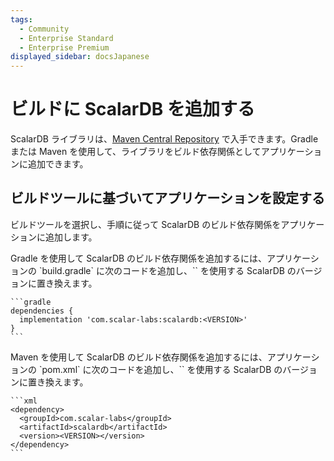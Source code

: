 ```yaml
---
tags:
  - Community
  - Enterprise Standard
  - Enterprise Premium
displayed_sidebar: docsJapanese
---
```


# ビルドに ScalarDB を追加する


<TranslationBanner />

ScalarDB ライブラリは、[Maven Central Repository](https://mvnrepository.com/artifact/com.scalar-labs/scalardb) で入手できます。Gradle または Maven を使用して、ライブラリをビルド依存関係としてアプリケーションに追加できます。

## ビルドツールに基づいてアプリケーションを設定する

ビルドツールを選択し、手順に従って ScalarDB のビルド依存関係をアプリケーションに追加します。

<Tabs groupId="build_tools" queryString>
  <TabItem value="Gradle" label="Gradle" default>
    Gradle を使用して ScalarDB のビルド依存関係を追加するには、アプリケーションの `build.gradle` に次のコードを追加し、`<VERSION>` を使用する ScalarDB のバージョンに置き換えます。

    ```gradle
    dependencies {
      implementation 'com.scalar-labs:scalardb:<VERSION>'
    }
    ```
  </TabItem>
  <TabItem value="Maven" label="Maven">
    Maven を使用して ScalarDB のビルド依存関係を追加するには、アプリケーションの `pom.xml` に次のコードを追加し、`<VERSION>` を使用する ScalarDB のバージョンに置き換えます。

    ```xml
    <dependency>
      <groupId>com.scalar-labs</groupId>
      <artifactId>scalardb</artifactId>
      <version><VERSION></version>
    </dependency>
    ```
  </TabItem>
</Tabs>
